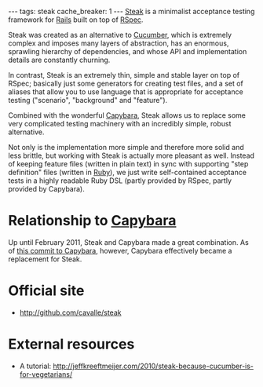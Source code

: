 ---
tags: steak
cache_breaker: 1
---
[[Steak]] is a minimalist acceptance testing framework for [[Rails]] built on top of [[RSpec]].

Steak was created as an alternative to [[Cucumber]], which is extremely complex and imposes many layers of abstraction, has an enormous, sprawling hierarchy of dependencies, and whose API and implementation details are constantly churning.

In contrast, Steak is an extremely thin, simple and stable layer on top of RSpec; basically just some generators for creating test files, and a set of aliases that allow you to use language that is appropriate for acceptance testing ("scenario", "background" and "feature").

Combined with the wonderful [[Capybara]], Steak allows us to replace some very complicated testing machinery with an incredibly simple, robust alternative.

Not only is the implementation more simple and therefore more solid and less brittle, but working with Steak is actually more pleasant as well. Instead of keeping feature files (written in plain text) in sync with supporting "step definition" files (written in [[Ruby]]), we just write self-contained acceptance tests in a highly readable Ruby DSL (partly provided by RSpec, partly provided by Capybara).

= Relationship to [[Capybara]] =

Up until February 2011, Steak and Capybara made a great combination. As of [https://github.com/jnicklas/capybara/commit/f4897f890d8dd33215fef238902988e8823a6539 this commit to Capybara], however, Capybara effectively became a replacement for Steak.

= Official site =

* http://github.com/cavalle/steak

= External resources =

* A tutorial: http://jeffkreeftmeijer.com/2010/steak-because-cucumber-is-for-vegetarians/
